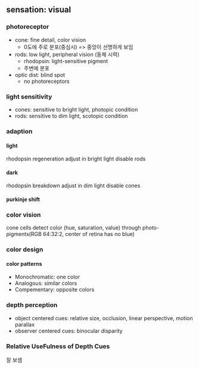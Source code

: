 ## sensation: visual
### photoreceptor
- cone: fine detail, color vision 
  - 0도에 주로 분포(중심시) => 중앙이 선명하게 보임
- rods: low light, peripheral vision (동체 시력)
  - rhodopsin: light-sensitive pigment
  - 주변에 분포
- optic dist: blind spot
  - no photoreceptors

### light sensitivity
- cones: sensitive to bright light, photopic condition
- rods: sensitive to dim light, scotopic condition

### adaption
#### light
rhodopsin regeneration
adjust in bright light
disable rods

#### dark
rhodopsin breakdown
adjust in dim light
disable cones

#### purkinje shift

### color vision
cone cells detect color (hue, saturation, value) through photo-pigments(RGB 64:32:2, center of retina has no blue)

### color design
#### color patterns
- Monochromatic: one color
- Analogous: similar colors
- Compementary: opposite colors

### depth perception
- object centered cues: relative size, occlusion, linear perspective, motion parallax
- observer centered cues: binocular disparity

### Relative UseFulness of Depth Cues
잘 보셈
